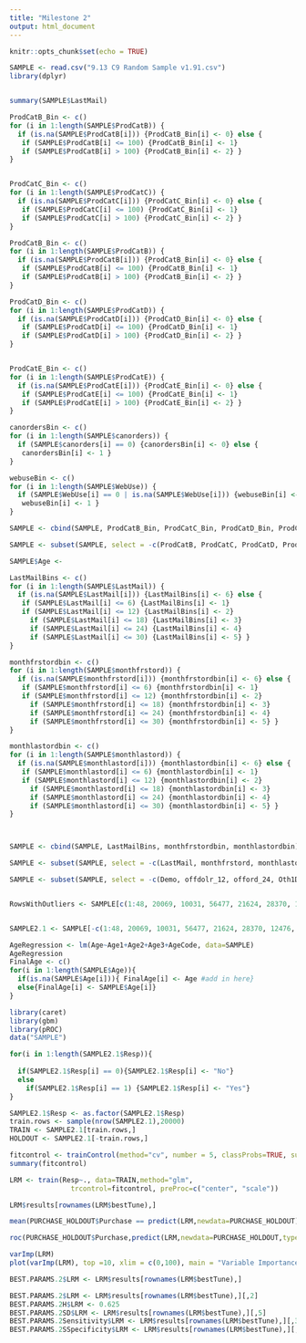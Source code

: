 ```yaml
---
title: "Milestone 2"
output: html_document
---
```


```r
knitr::opts_chunk$set(echo = TRUE)
```


```r
SAMPLE <- read.csv("9.13 C9 Random Sample v1.91.csv")
library(dplyr)


summary(SAMPLE$LastMail)
```



```r


ProdCatB_Bin <- c()
for (i in 1:length(SAMPLE$ProdCatB)) {
  if (is.na(SAMPLE$ProdCatB[i])) {ProdCatB_Bin[i] <- 0} else {
   if (SAMPLE$ProdCatB[i] <= 100) {ProdCatB_Bin[i] <- 1}
   if (SAMPLE$ProdCatB[i] > 100) {ProdCatB_Bin[i] <- 2} }
}


ProdCatC_Bin <- c()
for (i in 1:length(SAMPLE$ProdCatC)) {
  if (is.na(SAMPLE$ProdCatC[i])) {ProdCatC_Bin[i] <- 0} else {
   if (SAMPLE$ProdCatC[i] <= 100) {ProdCatC_Bin[i] <- 1}
   if (SAMPLE$ProdCatC[i] > 100) {ProdCatC_Bin[i] <- 2} }
}

ProdCatB_Bin <- c()
for (i in 1:length(SAMPLE$ProdCatB)) {
  if (is.na(SAMPLE$ProdCatB[i])) {ProdCatB_Bin[i] <- 0} else {
   if (SAMPLE$ProdCatB[i] <= 100) {ProdCatB_Bin[i] <- 1}
   if (SAMPLE$ProdCatB[i] > 100) {ProdCatB_Bin[i] <- 2} }
}

ProdCatD_Bin <- c()
for (i in 1:length(SAMPLE$ProdCatD)) {
  if (is.na(SAMPLE$ProdCatD[i])) {ProdCatD_Bin[i] <- 0} else {
   if (SAMPLE$ProdCatD[i] <= 100) {ProdCatD_Bin[i] <- 1}
   if (SAMPLE$ProdCatD[i] > 100) {ProdCatD_Bin[i] <- 2} }
}


ProdCatE_Bin <- c()
for (i in 1:length(SAMPLE$ProdCatE)) {
  if (is.na(SAMPLE$ProdCatE[i])) {ProdCatE_Bin[i] <- 0} else {
   if (SAMPLE$ProdCatE[i] <= 100) {ProdCatE_Bin[i] <- 1}
   if (SAMPLE$ProdCatE[i] > 100) {ProdCatE_Bin[i] <- 2} }
}

canordersBin <- c()
for (i in 1:length(SAMPLE$canorders)) {
  if (SAMPLE$canorders[i] == 0) {canordersBin[i] <- 0} else {
   canordersBin[i] <- 1 }
}

webuseBin <- c()
for (i in 1:length(SAMPLE$WebUse)) {
  if (SAMPLE$WebUse[i] == 0 | is.na(SAMPLE$WebUse[i])) {webuseBin[i] <- 0} else {
   webuseBin[i] <- 1 }
}

SAMPLE <- cbind(SAMPLE, ProdCatB_Bin, ProdCatC_Bin, ProdCatD_Bin, ProdCatE_Bin, canordersBin, webuseBin)

SAMPLE <- subset(SAMPLE, select = -c(ProdCatB, ProdCatC, ProdCatD, ProdCatE, WebUse, canorders) )

SAMPLE$Age <- 
```

```r
LastMailBins <- c()
for (i in 1:length(SAMPLE$LastMail)) {
  if (is.na(SAMPLE$LastMail[i])) {LastMailBins[i] <- 6} else {
   if (SAMPLE$LastMail[i] <= 6) {LastMailBins[i] <- 1}
   if (SAMPLE$LastMail[i] <= 12) {LastMailBins[i] <- 2}
     if (SAMPLE$LastMail[i] <= 18) {LastMailBins[i] <- 3} 
     if (SAMPLE$LastMail[i] <= 24) {LastMailBins[i] <- 4} 
     if (SAMPLE$LastMail[i] <= 30) {LastMailBins[i] <- 5} }
}

monthfrstordbin <- c()
for (i in 1:length(SAMPLE$monthfrstord)) {
  if (is.na(SAMPLE$monthfrstord[i])) {monthfrstordbin[i] <- 6} else {
   if (SAMPLE$monthfrstord[i] <= 6) {monthfrstordbin[i] <- 1}
   if (SAMPLE$monthfrstord[i] <= 12) {monthfrstordbin[i] <- 2}
     if (SAMPLE$monthfrstord[i] <= 18) {monthfrstordbin[i] <- 3} 
     if (SAMPLE$monthfrstord[i] <= 24) {monthfrstordbin[i] <- 4} 
     if (SAMPLE$monthfrstord[i] <= 30) {monthfrstordbin[i] <- 5} }
}

monthlastordbin <- c()
for (i in 1:length(SAMPLE$monthlastord)) {
  if (is.na(SAMPLE$monthlastord[i])) {monthlastordbin[i] <- 6} else {
   if (SAMPLE$monthlastord[i] <= 6) {monthlastordbin[i] <- 1}
   if (SAMPLE$monthlastord[i] <= 12) {monthlastordbin[i] <- 2}
     if (SAMPLE$monthlastord[i] <= 18) {monthlastordbin[i] <- 3} 
     if (SAMPLE$monthlastord[i] <= 24) {monthlastordbin[i] <- 4} 
     if (SAMPLE$monthlastord[i] <= 30) {monthlastordbin[i] <- 5} }
}



SAMPLE <- cbind(SAMPLE, LastMailBins, monthfrstordbin, monthlastordbin)

SAMPLE <- subset(SAMPLE, select = -c(LastMail, monthfrstord, monthlastord) )

SAMPLE <- subset(SAMPLE, select = -c(Demo, offdolr_12, offord_24, Oth1Dolr, Oth2Dolr, Oth3Dolr, Oth4Dolr, PurcPower, TotPurch, webdolr) )


RowsWithOutliers <- SAMPLE[c(1:48, 20069, 10031, 56477, 21624, 28370, 12476, 53592, 76806, 63697, 93039, 92680, 44048, 41182),]


SAMPLE2.1 <- SAMPLE[-c(1:48, 20069, 10031, 56477, 21624, 28370, 12476, 53592, 76806, 63697, 93039, 92680, 44048, 41182),]

AgeRegression <- lm(Age~Age1+Age2+Age3+AgeCode, data=SAMPLE)
AgeRegression
FinalAge <- c()
for(i in 1:length(SAMPLE$Age)){
  if(is.na(SAMPLE$Age[i])){ FinalAge[i] <- Age #add in here}
  else{FinalAge[i] <- SAMPLE$Age[i]}
}
```

```r

library(caret)
library(gbm)
library(pROC)
data("SAMPLE")

for(i in 1:length(SAMPLE2.1$Resp)){
  
  if(SAMPLE2.1$Resp[i] == 0){SAMPLE2.1$Resp[i] <- "No"}
  else
    if(SAMPLE2.1$Resp[i] == 1) {SAMPLE2.1$Resp[i] <- "Yes"}
}

SAMPLE2.1$Resp <- as.factor(SAMPLE2.1$Resp)
train.rows <- sample(nrow(SAMPLE2.1),20000)
TRAIN <- SAMPLE2.1[train.rows,]
HOLDOUT <- SAMPLE2.1[-train.rows,]

fitcontrol <- trainControl(method="cv", number = 5, classProbs=TRUE, summaryFunction = twoClassSummary)
summary(fitcontrol)

LRM <- train(Resp~., data=TRAIN,method="glm",
               trcontrol=fitcontrol, preProc=c("center", "scale"))

LRM$results[rownames(LRM$bestTune),]

mean(PURCHASE_HOLDOUT$Purchase == predict(LRM,newdata=PURCHASE_HOLDOUT) )

roc(PURCHASE_HOLDOUT$Purchase,predict(LRM,newdata=PURCHASE_HOLDOUT,type="prob")[,2])  

varImp(LRM)
plot(varImp(LRM), top =10, xlim = c(0,100), main = "Variable Importance for LRM")

BEST.PARAMS.2$LRM <- LRM$results[rownames(LRM$bestTune),]

BEST.PARAMS.2$LRM <- LRM$results[rownames(LRM$bestTune),][,2]
BEST.PARAMS.2H$LRM <- 0.625  
BEST.PARAMS.2SD$LRM <- LRM$results[rownames(LRM$bestTune),][,5]
BEST.PARAMS.2Sensitivity$LRM <- LRM$results[rownames(LRM$bestTune),][,3]
BEST.PARAMS.2SSpecificity$LRM <- LRM$results[rownames(LRM$bestTune),][,4]
```

